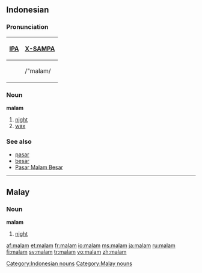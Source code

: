==Indonesian==

===Pronunciation===
{| border=1 cellpadding=5
! [[w:IPA|IPA]] !! [[w:X-SAMPA|X-SAMPA]]
|-
| {{IPAchar|/ˈmalam/}} || /"malam/
|}

===Noun===
'''malam'''

# [[night]]
# [[wax]]

===See also===
* [[pasar]]
* [[besar]]
* [[w:Pasar Malam Besar|Pasar Malam Besar]]

[[Category:Indonesian nouns]]

----

==Malay==

===Noun===
'''malam'''

# [[night]]

[[Category:Malay nouns]]

[[af:malam]]
[[et:malam]]
[[fr:malam]]
[[io:malam]]
[[ms:malam]]
[[ja:malam]]
[[ru:malam]]
[[fi:malam]]
[[sv:malam]]
[[tr:malam]]
[[vo:malam]]
[[zh:malam]]